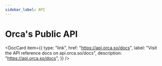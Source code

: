 ```yaml
---
sidebar_label: API
---
```



# Orca's Public API

<DocCard
  item={{
    type: "link",
    href: "https://api.orca.so/docs",
    label: "Visit the API reference docs on api.orca.so/docs",
    description: "https://api.orca.so/docs",
  }}
/>
